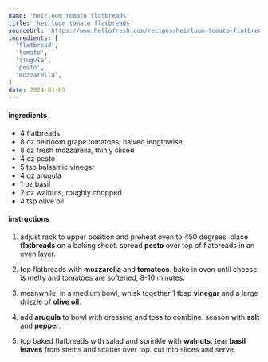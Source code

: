 ```yaml
---
name: 'heirloom tomato flatbreads'
title: 'heirloom tomato flatbreads'
sourceUrl: 'https://www.hellofresh.com/recipes/heirloom-tomato-flatbreads-5b36840dae08b5305f7ce682'
ingredients: [
  'flatbread',
  'tomato',
  'arugula',
  'pesto',
  'mozzarella',
]
date: 2024-01-03
---
```


#### ingredients

- 4 flatbreads
- 8 oz heirloom grape tomatoes, halved lengthwise
- 8 oz fresh mozzarella, thinly sliced
- 4 oz pesto
- 5 tsp balsamic vinegar
- 4 oz arugula
- 1 oz basil
- 2 oz walnuts, roughly chopped
- 4 tsp olive oil

#### instructions

1. adjust rack to upper position and preheat oven to 450 degrees. place **flatbreads** on a baking sheet. spread **pesto** over top of flatbreads in an even layer.

2. top flatbreads with **mozzarella** and **tomatoes**. bake in oven until cheese is melty and tomatoes are softened, 8-10 minutes.

3. meanwhile, in a medium bowl, whisk together 1 tbsp **vinegar** and a large drizzle of **olive oil**.

4. add **arugula** to bowl with dressing and toss to combine. season with **salt** and **pepper**.

5. top baked flatbreads with salad and sprinkle with **walnuts**. tear **basil leaves** from stems and scatter over top. cut into slices and serve.